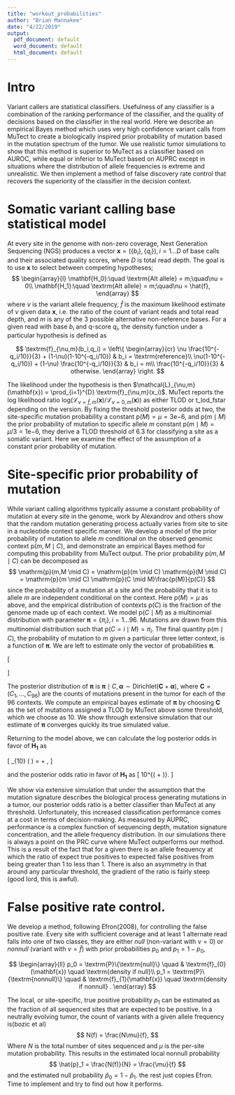 ```yaml
---
title: "workout_probabilities"
author: "Brian Mannakee"
date: "4/22/2019"
output:
  pdf_document: default
  word_document: default
  html_document: default
---
```


# Intro

Variant callers are statistical classifiers.
Usefulness of any classifier is a combination of the ranking performance of the classifier, and the quality of decisions based on the classifier in the real world.
Here we describe an empirical Bayes method which uses very high confidence variant calls from MuTect to create a biologically inspired prior probability of mutation based in the mutation spectrum of the tumor.
We use realistic tumor simulations to show that this method is superior to MuTect as a classifier based on AUROC, while equal or inferior to MuTect based on AUPRC except in situations where the distribution of allele frequencies is extreme and unrealistic.
We then implement a method of false discovery rate control that recovers the superiority of the classifier in the decision context.

# Somatic variant calling base statistical model

At every site in the genome with non-zero coverage, Next Generation Sequencing (NGS) produces a vector $\mathbf{x}  = (\{b_i\},\{q_i\}), i = 1\dots D$ of base calls and their associated quality scores, where $D$ is total read depth.
The goal is to use $\mathbf{x}$ to select between competing hypotheses;
$$
\begin{array}{l}
\mathbf{H_0}:\quad \textrm{Alt allele} = m;\quad\nu = 0\\
\mathbf{H_1}:\quad \textrm{Alt allele} = m;\quad\nu = \hat{f},
\end{array}
$$
where $\nu$ is the variant allele frequency, $\hat{f}$ is the maximum likelihood estimate of $\nu$ given data $\mathbf{x}$, i.e. the ratio of the count of variant reads and total read depth, and $m$ is any of the 3 possible alternative non-reference bases.
For a given read with base $b_i$ and q-score $q_i$, the density function under a particular hypothesis is defined as

$$
  \textrm{f}_{\nu,m}(b_i,q_i) = \left\{
    \begin{array}{cr}
      \nu \frac{10^{-q_i/10}}{3} + (1-\nu)(1-10^{-q_i/10}) & b_i = \textrm{reference}\\
      \nu(1-10^{-q_i/10}) + (1-\nu) \frac{10^{-q_i/10}}{3} & b_i = m\\
      \frac{10^{-q_i/10}}{3} & otherwise.
    \end{array}
    \right.
$$

The likelihood under the hypothesis is then $\mathcal{L}_{\nu,m}(\mathbf{x}) = \prod_{i=1}^{D} \textrm{f}_{\nu,m}(x_i)$.
MuTect reports the log likelihood ratio $\mathrm{log}(\mathcal{L}_{\nu=\hat{f},m}(\mathbf{x})/\mathcal{L}_{\nu=0,m}(\mathbf{x}))$ as either TLOD or t_lod_fstar depending on the version.
By fixing the threshold posterior odds at two, the site-specific mutation probability a constant $\mathrm{p}(M)= \mu = 3\mathrm{e}{-6}$, and $\mathrm{p}(m \mid M)$ the prior probability of mutation to specific allele $m$ constant $\mathrm{p}(m \mid M) = \mu/3 = 1\mathrm{e}{-6}$, they derive a TLOD threshold of 6.3 for classifying a site as a somatic variant.
Here we examine the effect of the assumption of a constant prior probability of mutation.

# Site-specific prior probability of mutation

While variant calling algorithms typically assume a constant probability of mutation at every site in the genome, work by Alexandrov and others show that the random mutation generating process actually varies from site to site in a nucleotide context specific manner.
We develop a model of the prior probability of mutation to allele $m$ conditional on the observed genomic context $\mathrm{p}(m,M \mid C)$, and demonstrate an empirical Bayes method for computing this probability from MuTect output.
The prior probability $\mathrm{p}(m,M \mid C)$ can be decomposed as
$$
\mathrm{p}(m,M \mid C) = \mathrm{p}(m \mid C) \mathrm{p}(M \mid C) = \mathrm{p}(m \mid C) \mathrm{p}(C \mid M)\frac{p(M)}{p(C)}
$$
since the probability of a mutation at a site and the probability that it is to allele $m$ are independent conditional on the context.
Here $\mathrm{p}(M) = \mu$ as above, and the empirical distribution of contexts $\mathrm{p}(C)$ is the fraction of the genome made up of each context.
We model $\mathrm{p}(C \mid M)$ as a multinomial distribution with parameter $\boldsymbol{\pi} = \{\pi_i\}, i = 1\dots96$.
Mutations are drawn from this multinomial distribution such that $\mathrm{p}(C = i \mid M) = \pi_i$.
The final quantity $\mathrm{p}(m \mid C)$, the probability of mutation to $m$ given a particular three letter context, is a function of $\boldsymbol{\pi}$. 
We are left to estimate only the vector of probabilities $\boldsymbol{\pi}$.


\[
\begin{aligned}
C \mid M,\boldsymbol{\pi} & \sim \textrm{Multinomial}(\boldsymbol{\pi})  \\
\boldsymbol{\pi} \mid \boldsymbol{\alpha} &\sim \textrm{Dirichlet}(\boldsymbol{\alpha}).
\end{aligned}
\]

The posterior distribution of $\boldsymbol{\pi}$ is $\boldsymbol{\pi} \mid C,\boldsymbol{\alpha} \sim \textrm{Dirichlet}(\mathbf{C} + \boldsymbol{\alpha})$, where $\mathbf{C} = (C_1,\dots,C_{96})$ are the counts of mutations present in the tumor for each of the 96 contexts.
We compute an empirical bayes estimate of $\boldsymbol{\pi}$ by choosing $\mathbf{C}$ as the set of mutations assigned a TLOD by MuTect above some threshold, which we choose as 10.
We show through extensive simulation that our estimate of $\boldsymbol{\pi}$ converges quickly its true simulated value.

Returning to the model above, we can calculate the log posterior odds in favor of $\mathbf{H_1}$ as

\[
  \textrm{log}_{10} \left(\frac{(\mathcal{L}_{\nu=\hat{f},m}(\mathbf{x})\mathrm{p}(m,M \mid C)}{(\mathcal{L}_{\nu=0,m}(\mathbf{x})(1-\mathrm{p}(m,M \mid C))} \right) = \textrm{TLOD} + \textrm{log prior odds},
\]

and the posterior odds ratio in favor of $\mathbf{H_1}$ as
\[
10^{(\textrm{TLOD} + \textrm{log prior odds})}.
\]

We show via extensive simulation that under the assumption that the mutation signature describes the biological process generating mutations in a tumor, our posterior odds ratio is a better classifier than MuTect at any threshold.
Unfortunately, this increased classification performance comes at a cost in terms of decision-making.
As measured by AUPRC, performance is a complex function of sequencing depth, mutation signature concentration, and the allele frequency distribution.
In our simulations there is always a point on the PRC curve where MuTect outperforms our method.
This is a result of the fact that for a given there is an allele frequency at which the ratio of expect true positives to expected false positives from being greater than 1 to less than 1.
There is also an asymmetry in that around any particular threshold, the gradient of the ratio is fairly steep (good lord, this is awful).

# False positive rate control.


We develop a method, following Efron(2008), for controlling the false positive rate.
Every site with sufficient coverage and at least 1 alternate read falls into one of two classes, they are either *null* (non-variant with $\nu = 0$) or *nonnull* (variant with $\nu = \hat{f}$) with prior probabilities $p_0$ and $p_1 = 1-p_0$,

$$
\begin{array}{ll}
p_0 = \textrm{P}\{\textrm{null}\} \quad & \textrm{f}_{0}(\mathbf{x}) \quad \textrm{density if null}\\
p_1 = \textrm{P}\{\textrm{nonnull}\} \quad & \textrm{f}_{1}(\mathbf{x}) \quad \textrm{density if nonnull} .
\end{array}
$$

The local, or site-specific, true positive probability $p_1$ can be estimated as the fraction of all sequenced sites that are expected to be positive.
In a neutrally evolving tumor, the count of variants with a given allele frequency is(bozic et al)
$$
N(f) = \frac{N\mu}{f},
$$
Where $N$ is the total number of sites sequenced and $\mu$ is the per-site mutation probability.
This results in the estimated local nonnull probability
$$
\hat{p}_1 = \frac{N(f)}{N} = \frac{\mu}{f}
$$
and the estimated null probability $\hat{p}_0 = 1 - \hat{p}_1$.
the rest just copies Efron. Time to implement and try to find out how it performs.
